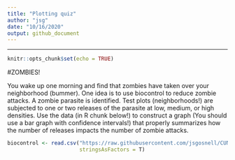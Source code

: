 ```yaml
---
title: "Plotting quiz"
author: "jsg"
date: "10/16/2020"
output: github_document
---
```

---

```r
knitr::opts_chunk$set(echo = TRUE)
```

#ZOMBIES!

You wake up one morning and find that zombies have taken over your neighborhood (bummer).
One idea is to use biocontrol to reduce zombie attacks. A zombie parasite is 
identified.  Test plots (neighborhoods!) are subjected to one or two releases of 
the parasite at low, medium, or high densities. Use the data (in R chunk below!)
to construct a graph 
(You should use a bar graph with confidence intervals!)
that properly summarizes how the number of releases impacts the number of 
zombie attacks.  

```r
biocontrol <- read.csv("https://raw.githubusercontent.com/jsgosnell/CUNY-BioStats/master/datasets/biocontrol.csv",
                       stringsAsFactors = T)
```

